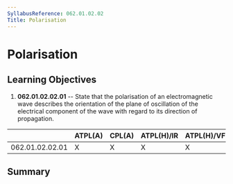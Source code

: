 ```yaml
---
SyllabusReference: 062.01.02.02
Title: Polarisation
---
```


# Polarisation

## Learning Objectives

1.  **062.01.02.02.01** -- State that the polarisation of an electromagnetic
    wave describes the orientation of the plane of oscillation of the electrical
    component of the wave with regard to its direction of propagation.

|                 | ATPL(A) | CPL(A) | ATPL(H)/IR | ATPL(H)/VFR | CPL(H) | IR  | CBIR(A) |
| --------------- | ------- | ------ | ---------- | ----------- | ------ | --- | ------- |
| 062.01.02.02.01 | X       | X      | X          | X           | X      | X   |         |

## Summary
